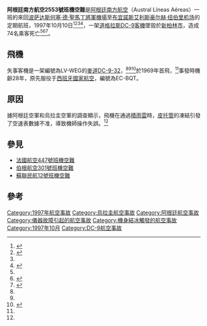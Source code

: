 
{{Infobox Airliner accident
|name             = 阿根廷南方航空2553號班機空難
|Crash image = Austral_Lineas_Aereas_McDonnell_Douglas_DC-9-32_LV-WEG_(25582189983).jpg
|Image caption=涉事的DC-9-32客機，攝於1995年
|Date             = 1997年10月10日
|Type             = 操作失誤
|Site             = {{URU}}[[新柏林_(乌拉圭)|新柏林]]
|coordinates      = {{coord|32|58|45|S|58|03|10|W|display= inline, title}}
|Aircraft Type    = [[道格拉斯DC-9|麦道DC-9-32]]
|aircraft_name    =
|Operator         = [[阿根廷南方航空|阿根廷南方航空]]
|Tail Number      = [http://www.airliners.net/photo/Austral-Lineas-Aereas/McDonnell-Douglas-DC-9-32/1404856/L/&sid=7296d956148295eb94557c87247f6f39 LV-WEG]
|Origin           = {{ARG}}[[何塞·德·聖馬丁將軍機場|何塞·德·聖馬丁將軍機場]]
|Destination      = {{ARG}}[[豪尔赫·纽伯里机场|豪尔赫·纽伯里机场]]
|Passengers       = 69
|Crew             = 5
|Injuries         = 0
|Fatalities       = 74
|Survivors        = 0
}}

'''阿根廷南方航空2553號班機空難'''是[[阿根廷南方航空|阿根廷南方航空]]（Austral Líneas Aéreas）一班的來回[[波萨达斯|波萨达斯]][[何塞·德·聖馬丁將軍機場|何塞·德·聖馬丁將軍機場]]至[[布宜諾斯艾利斯|布宜諾斯艾利斯]][[豪尔赫·纽伯里机场|豪尔赫·纽伯里机场]]的定期航班，1997年10月10日<ref name="Catástrofe aérea: hubo 73 muertos">{{cite news|title= Catástrofe aérea: hubo 73 muertos|first= Roberto|last= Solans|newspaper= [[La_Nación|La Nación]]|date= 1997-10-12|language= es|trans_title= Air disaster: 73 dead|url= http://www.lanacion.com.ar/78605-catastrofe-aerea-hubo-73-muertos|archiveurl= https://web.archive.org/web/20140315135133/http://www.lanacion.com.ar/78605-catastrofe-aerea-hubo-73-muertos|archivedate= 2014-03-15|deadurl= no}}</ref><ref name="AviationSafety">{{cite web|url=http://aviation-safety.net/database/record.php?id=19971010-0|title=ASN Aircraft accident McDonnell Douglas DC-9-32 LV-WEG Nuevo Berlin|accessdate=2011-05-26|archive-date=2011-10-11|archive-url=https://web.archive.org/web/20111011094044/http://aviation-safety.net/database/record.php?id=19971010-0|dead-url=no}}</ref><ref name="Catástrofe aérea: hubo 73 muertos" /><ref name="Scary">{{cite news|title= Imágenes del espanto en Nuevo Berlín|url= http://www.lanacion.com.ar/nota.asp?nota_id=78606|newspaper= [[La_Nación|La Nación]]|date= 1997-10-12|accessdate=2011-05-19|language= es|trans_title= Scary pictures at Nuevo Berlín|archive-date= 2016-08-24|archive-url= https://archive.today/20160824202920/http://www.lanacion.com.ar/78606-imagenes-del-espanto-en-nuevo-berlin|dead-url= no}}</ref>，一架[[道格拉斯DC-9|道格拉斯DC-9]][[客機|客機]]墜毀於[[新柏林_(乌拉圭)|新柏林市]]，造成74名乘客死亡<ref name="AviationSafety"/><ref name="Timeline: Worst air accidents in Argentina">{{cite news|title= Timeline: Worst air accidents in Argentina|newspaper= [[Buenos_Aires_Herald|Buenos Aires Herald]]|date=2011-05-19|url= http://www.buenosairesherald.com/article/67564/timeline-worst-air-accidents-in-argentina|archiveurl= https://web.archive.org/web/20140315141337/http://www.buenosairesherald.com/article/67564/timeline-worst-air-accidents-in-argentina|archivedate= 2014-03-15|deadurl= no}}</ref><ref>{{cite news|title=El piloto no debió entrar en la tormenta|url=http://www.lanacion.com.ar/nota.asp?nota_id=78669|newspaper=[[La_Nación|La Nación]]|date=1997-10-13|accessdate=2011-05-04|language=es|trans_title=The pilot should had not entered into the storm|archive-date=2019-07-13|archive-url=https://web.archive.org/web/20190713131937/https://www.lanacion.com.ar/sociedad/el-piloto-no-debio-entrar-en-la-tormenta-nid78669|dead-url=no}}</ref>。

==飛機==
失事客機是一架編號為LV-WEG的[[道格拉斯DC-9|麥道DC-9-32]]，<ref name="AviationSafety"/><ref name="Catástrofe aérea: hubo 73 muertos"/><ref name="FI">{{cite journal|title=Storm may be to blame for Austral DC-9 crash|journal=[[Flight_International|Flight International]]|pages=11|format=pdf|url=http://www.flightglobal.com/pdfarchive/view/1997/1997%20-%202751.html|date=1997-10-22{{spaced ndash}}1997-10-28|accessdate=2011-04-29}}</ref>於1969年首飛，<ref name="AviationSafety"/>事發時機齡28年，原先服役于[[西班牙國家航空|西班牙國家航空]]，編號為EC-BQT。

==原因==
據阿根廷空軍和烏拉圭空軍的調查顯示，飛機在通過[[積雨雲|積雨雲]]時，[[皮托管|皮托管]]的凍結引發了空速表數據不准，導致機師操作失誤。<ref name="AviationSafety"/>

==參見==
*[[法國航空447號班機空難|法國航空447號班機空難]]
*[[伯根航空301號班機空難|伯根航空301號班機空難]]
*[[蘇聯民航12號班機空難|蘇聯民航12號班機空難]]

==參考==
<references/>

{{1997年航空事故}}
[[Category:1997年航空事故|Category:1997年航空事故]]
[[Category:烏拉圭航空事故|Category:烏拉圭航空事故]]
[[Category:阿根廷航空事故|Category:阿根廷航空事故]]
[[Category:儀器故障引起的航空事故|Category:儀器故障引起的航空事故]]
[[Category:機身結冰觸發的航空事故|Category:機身結冰觸發的航空事故]]
[[Category:1997年10月|Category:1997年10月]]
[[Category:DC-9航空事故|Category:DC-9航空事故]]